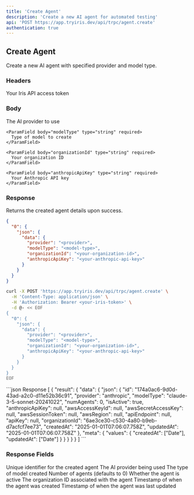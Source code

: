 ```yaml
---
title: 'Create Agent'
description: 'Create a new AI agent for automated testing'
api: 'POST https://app.tryiris.dev/api/trpc/agent.create'
authentication: true
---
```


## Create Agent

Create a new AI agent with specified provider and model type.

### Headers

<ParamField header="IRIS_ACCESS_TOKEN" type="string" required>
  Your Iris API access token
</ParamField>

### Body

<ParamField body="data" type="object" required>
  <Expandable title="properties">
    <ParamField body="provider" type="string" required>
      The AI provider to use
    </ParamField>

    <ParamField body="modelType" type="string" required>
      Type of model to create
    </ParamField>

    <ParamField body="organizationId" type="string" required>
      Your organization ID
    </ParamField>

    <ParamField body="anthropicApiKey" type="string" required>
      Your Anthropic API key
    </ParamField>
  </Expandable>
</ParamField>

### Response

Returns the created agent details upon success.

<CodeGroup>

```json Request Body
{
  "0": {
    "json": {
      "data": {
        "provider": "<provider>",
        "modelType": "<model-type>",
        "organizationId": "<your-organization-id>",
        "anthropicApiKey": "<your-anthropic-api-key>"
      }
    }
  }
}
```

```bash Request Example
curl -X POST 'https://app.tryiris.dev/api/trpc/agent.create' \
  -H 'Content-Type: application/json' \
  -H 'Authorization: Bearer <your-iris-token>' \
  -d @- << EOF
{
  "0": {
    "json": {
      "data": {
        "provider": "<provider>",
        "modelType": "<model-type>",
        "organizationId": "<your-organization-id>",
        "anthropicApiKey": "<your-anthropic-api-key>"
      }
    }
  }
}
EOF
```

</CodeGroup>

<ResponseExample>
```json Response
[
  {
    "result": {
      "data": {
        "json": {
          "id": "174a0ac6-9d0d-43ad-a2c0-d11e52b36c91",
          "provider": "anthropic",
          "modelType": "claude-3-5-sonnet-20241022",
          "numAgents": 0,
          "isActive": true,
          "anthropicApiKey": null,
          "awsAccessKeyId": null,
          "awsSecretAccessKey": null,
          "awsSessionToken": null,
          "awsRegion": null,
          "apiEndpoint": null,
          "apiKey": null,
          "organizationId": "6ae3ce30-c530-4a80-b9eb-d7acfcf7ee73",
          "createdAt": "2025-01-01T07:06:07.758Z",
          "updatedAt": "2025-01-01T07:06:07.758Z"
        },
        "meta": {
          "values": {
            "createdAt": ["Date"],
            "updatedAt": ["Date"]
          }
        }
      }
    }
  }
]
```
</ResponseExample>

### Response Fields

<ResponseField name="id" type="string">
  Unique identifier for the created agent
</ResponseField>

<ResponseField name="provider" type="string">
  The AI provider being used
</ResponseField>

<ResponseField name="modelType" type="string">
  The type of model created
</ResponseField>

<ResponseField name="numAgents" type="number">
  Number of agents (defaults to 0)
</ResponseField>

<ResponseField name="isActive" type="boolean">
  Whether the agent is active
</ResponseField>

<ResponseField name="organizationId" type="string">
  The organization ID associated with the agent
</ResponseField>

<ResponseField name="createdAt" type="date">
  Timestamp of when the agent was created
</ResponseField>

<ResponseField name="updatedAt" type="date">
  Timestamp of when the agent was last updated
</ResponseField>